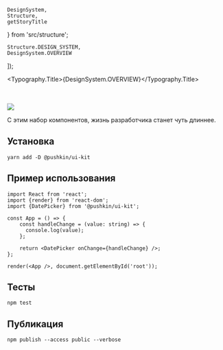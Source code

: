 
    DesignSystem,
    Structure,
    getStoryTitle
} from 'src/structure';

    Structure.DESIGN_SYSTEM,
    DesignSystem.OVERVIEW
]);

<Meta title={title} />

<Typography.Title>{DesignSystem.OVERVIEW}</Typography.Title>

<br />
<br />

<img src="./stories/system/overview/header.png" />

С этим набор компонентов, жизнь разработчика станет чуть длиннее.

## Установка

```
yarn add -D @pushkin/ui-kit
```

## Пример использования

```tsx
import React from 'react';
import {render} from 'react-dom';
import {DatePicker} from '@pushkin/ui-kit';

const App = () => {
    const handleChange = (value: string) => {
      console.log(value);
    };

    return <DatePicker onChange={handleChange} />;
};

render(<App />, document.getElementById('root'));
```

## Тесты

```
npm test
```

## Публикация

```
npm publish --access public --verbose
```
